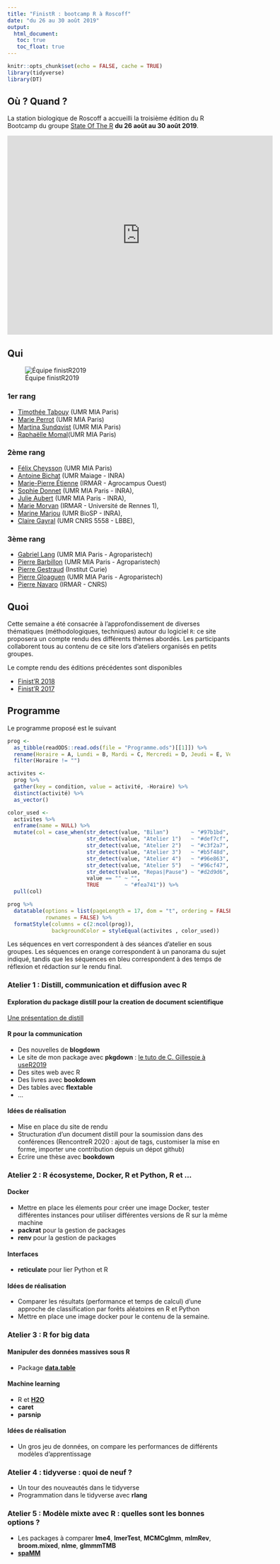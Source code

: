 ```yaml
---
title: "FinistR : bootcamp R à Roscoff"
date: "du 26 au 30 août 2019"
output: 
  html_document:
   toc: true
   toc_float: true
---
```


```r
knitr::opts_chunk$set(echo = FALSE, cache = TRUE)
library(tidyverse)
library(DT)
```

## Où ? Quand ?


La station biologique de Roscoff a accueilli  la troisième édition du R Bootcamp  du groupe  [State Of The R](https://stateofther.github.io/) **du 26 août  au 30 août 2019**.

<iframe src="https://www.google.com/maps/embed?pb=!1m17!1m11!1m3!1d863.0230997053625!2d-3.987533179360306!3d48.72647094495075!2m2!1f0!2f0!3m2!1i1024!2i768!4f13.1!3m3!1m2!1s0x4813e153cbdda967%3A0x6cd2956ee2bb8cfb!2sStation+Biologique+de+Roscoff!5e1!3m2!1sfr!2sfr!4v1557410926937!5m2!1sfr!2sfr" width="600" height="450" frameborder="0" style="border:0" allowfullscreen></iframe>


## Qui

![Équipe finistR2019](img/finistr_team_2019.jpeg)

### 1er rang

- [Timothée Tabouy](https://tabouyt.github.io/) (UMR MIA Paris)
- [Marie Perrot](https://www6.inra.fr/mia-paris/Equipes/Membres/Marie-Perrot-Dockes) (UMR MIA Paris)
- [Martina  Sundqvist](https://www6.inra.fr/mia-paris/Equipes/Membres/Martina-Sundqvist) (UMR MIA Paris)
- [Raphaëlle Momal](https://rmomal.github.io/)(UMR MIA Paris)

### 2ème rang

- [Félix Cheysson](Félix Cheysson • Research - Institut Pasteur) (UMR MIA Paris)
- [Antoine Bichat](https://github.com/abichat) (UMR Maiage - INRA)
- [Marie-Pierre Étienne](https://marieetienne.github.io/) (IRMAR - Agrocampus Ouest)
- [Sophie Donnet](https://www6.inra.fr/mia-paris/Equipes/Membres/Sophie-Donnet) (UMR MIA Paris - INRA), 
- [Julie Aubert](https://www6.inra.fr/mia-paris/Equipes/Membres/Julie-Aubert) (UMR MIA Paris - INRA), 
- [Marie Morvan](https://irmar.univ-rennes1.fr/interlocuteurs/marie-morvan) (IRMAR - Université de Rennes 1), 
- [Marine Marjou](https://informatique-mia.inra.fr/biosp/homepage-marine-marjou) (UMR BioSP - INRA), 
- [Claire Gayral](http://pbil.univ-lyon1.fr/members/cgayral) (UMR CNRS 5558 - LBBE), 


### 3ème rang

- [Gabriel Lang](https://www6.inra.fr/mia-paris/Equipes/Membres/Gabriel-Lang) (UMR MIA Paris - Agroparistech)
- [Pierre Barbillon](https://www6.inra.fr/mia-paris/Equipes/Membres/Pierre-Barbillon) (UMR MIA Paris - Agroparistech)
- [Pierre Gestraud](https://science.curie.fr/members/pierre-gestraud/) (Institut Curie)
- [Pierre Gloaguen](https://papayoun.github.io/) (UMR MIA Paris - Agroparistech)
- [Pierre Navaro](https://irmar.univ-rennes1.fr/interlocuteurs/pierre-navaro) (IRMAR - CNRS)


## Quoi

Cette semaine a été consacrée à l'approfondissement de diverses thématiques (méthodologiques, techniques) autour du logiciel `R`: ce site proposera un compte rendu des différents thèmes abordés. Les participants collaborent tous au contenu de ce site lors d'ateliers organisés en petits groupes.

Le compte rendu des éditions précédentes sont disponibles 

  - [Finist'R 2018](https://stateofther.github.io/finistR2018/)
  - [Finist'R 2017](https://stateofther.github.io/finistR2017/)


<!-- ```{r} -->
<!-- participants <- read_csv("ListeParticipants_feuille3.csv", col_types = "cccc") -->
<!-- ``` -->

<!-- ## Participants  -->

<!-- L'atelier Finist'R 2019 se tient à la Station Biologique de Roscoff du 26 au 30 août 2018. Les participants sont -->

<!-- ```{r} -->
<!-- datatable(participants, options = list(pageLength = 17, dom = "t")) -->
<!-- ``` -->

## Programme 

Le programme proposé est le suivant


```r
prog <- 
  as_tibble(readODS::read.ods(file = "Programme.ods")[[1]]) %>%
  rename(Horaire = A, Lundi = B, Mardi = C, Mercredi = D, Jeudi = E, Vendredi = `F`) %>%
  filter(Horaire != "")

activites <-
  prog %>%  
  gather(key = condition, value = activité, -Horaire) %>%  
  distinct(activité) %>% 
  as_vector()

color_used <-
  activites %>%
  enframe(name = NULL) %>%
  mutate(col = case_when(str_detect(value, "Bilan")       ~ "#97b1bd",
                         str_detect(value, "Atelier 1")   ~ "#def7cf",
                         str_detect(value, "Atelier 2")   ~ "#c3f2a7",
                         str_detect(value, "Atelier 3")   ~ "#b5f48d",
                         str_detect(value, "Atelier 4")   ~ "#96e863",
                         str_detect(value, "Atelier 5")   ~ "#96cf47",
                         str_detect(value, "Repas|Pause") ~ "#d2d9d6",
                         value == "" ~ "",
                         TRUE        ~ "#fea741")) %>%
  pull(col)

prog %>% 
  datatable(options = list(pageLength = 17, dom = "t", ordering = FALSE),
            rownames = FALSE) %>%
  formatStyle(columns = c(2:ncol(prog)),
              backgroundColor = styleEqual(activites , color_used))
```

Les séquences en vert correspondent à des séances d'atelier en sous groupes. Les séquences en orange correspondent à un panorama du sujet indiqué, tandis que les séquences en bleu correspondent à des temps de réflexion et rédaction sur le rendu final.



### Atelier 1 : Distill, communication et diffusion avec R

#### Exploration du package distill pour la creation de document scientifique
[Une présentation de distill](https://rstudio.github.io/distill/website.html)


#### R pour la communication

- Des nouvelles de __blogdown__
- Le site de mon package avec __pkgdown__ : [le tuto de  C. Gillespie à useR2019](https://www.jumpingrivers.com/t/2019-user-git/#1) 
- Des sites web avec R
- Des livres avec __bookdown__
- Des tables avec __flextable__
- ...


#### Idées de réalisation

- Mise en place du site de rendu
- Structuration d'un document distill pour la soumission dans des conférences (RencontreR 2020 : ajout de tags, customiser la mise en forme, importer une contribution depuis un dépot github)
- Écrire une thèse avec __bookdown__


###  Atelier 2 : R écosysteme, Docker, R et Python, R et ...

#### Docker

- Mettre en place les élements pour créer une image Docker, tester différentes instances pour utiliser différentes versions de R sur la même machine
- __packrat__ pour la gestion de packages
- __renv__ pour la gestion de packages


#### Interfaces

- __reticulate__ pour lier Python et R

#### Idées de réalisation

- Comparer les résultats (performance et temps de calcul) d'une approche de classification par forêts aléatoires en R et Python
- Mettre en place une image docker pour le contenu de la semaine. 

### Atelier 3 : R for big data

#### Manipuler des données massives sous R

- Package __[data.table](https://cran.r-project.org/web/packages/data.table/vignettes/datatable-intro.html)__


#### Machine learning
- R et __[H2O](https://www.h2o.ai/wp-content/uploads/2018/01/RBooklet.pdf)__
- __caret__
- __parsnip__


#### Idées de réalisation

- Un gros jeu de données, on compare les performances de différents modèles d'apprentissage


### Atelier 4 : tidyverse : quoi de neuf ?


- Un tour des nouveautés dans le tidyverse
- Programmation dans le tidyverse avec __rlang__



### Atelier 5 : Modèle mixte avec R : quelles sont les bonnes options ?

- Les packages à comparer __lme4__, __lmerTest__, __MCMCglmm__, __mlmRev__, __broom.mixed__, __nlme__, __glmmmTMB__
- __[spaMM](https://kimura.univ-montp2.fr/~rousset/spaMM/spaMMintro.pdf)__






